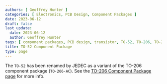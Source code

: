 ```yaml
---
authors: [ Geoffrey Hunter ]
categories: [ Electronics, PCB Design, Component Packages ]
date: 2023-06-12
draft: false
last_update:
  date: 2023-06-12
  author: Geoffrey Hunter
tags: [ component packages, PCB design, transistor, TO-52, TO-206, TO-206AC, TO-18 ]
title: TO-52 Component Package
type: page
---
```


The `TO-52` has been renamed by JEDEC as a variant of the TO-206 component package (`TO-206-AC`). See the [TO-206 Component Package page](/pcb-design/component-packages/to-206-component-package/) for more info.
